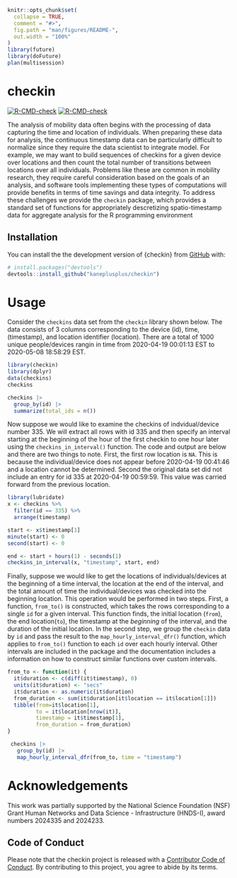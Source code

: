 
<!-- README.md is generated from README.Rmd. Please edit that file -->

```r
knitr::opts_chunk$set(
  collapse = TRUE,
  comment = "#>",
  fig.path = "man/figures/README-",
  out.width = "100%"
)
library(future)
library(doFuture)
plan(multisession)
```

# checkin

<!-- badges: start -->
[![R-CMD-check](https://github.com/kaneplusplus/checkin/workflows/R-CMD-check/badge.svg)](https://github.com/kaneplusplus/checkin/actions)
[![R-CMD-check](https://github.com/kaneplusplus/checkin/actions/workflows/R-CMD-check.yaml/badge.svg)](https://github.com/kaneplusplus/checkin/actions/workflows/R-CMD-check.yaml)
<!-- badges: end -->

The analysis of mobility data often begins with the processing of data capturing the time and location of individuals. When preparing these data for analysis, the continuous timestamp data can be particularly difficult to normalize since they require the data scientist to integrate model. For example, we may want to build sequences of checkins for a given device over locations and then count the total number of transitions between locations over all individuals.  Problems like these are common in mobility research, they require careful consideration based on the goals of an analysis, and software tools implementing these types of computations will provide benefits in terms of time savings and data integrity. To address these challenges we provide the `checkin` package, which provides a standard set of functions for appropriately descretizing spatio-timestamp data for aggregate analysis for the R programming environment

## Installation

You can install the the development version of {checkin} from 
[GitHub](https://github.com/) with:

``` r
# install.packages("devtools")
devtools::install_github("kaneplusplus/checkin")
```

# Usage

Consider the `checkins` data set from the `checkin` library shown below. The data consists of 3 columns corresponding to the device (id), time, (timestamp), and location identifier (location). There are a total of 
1000 unique people/devices rangin in time from 2020-04-19 00:01:13 EST to 2020-05-08 18:58:29 EST.

```r
library(checkin)
library(dplyr)
data(checkins)
checkins

checkins |>
  group_by(id) |>
  summarize(total_ids = n())
```

Now suppose we would like to examine the checkins of indvidual/device number 335. We will extract all rows with id 335 and then specify an interval starting at the beginning of the hour of the first checkin to one hour later using the `checkins_in_interval()` function. The code and output are below and there are two things to note. First, the first row location is `NA`. This is because the individual/device does not appear before 2020-04-19 00:41:46 and a location cannot be determined. Second the original data set did not include an entry for id 335 at 2020-04-19 00:59:59. This value was carried forward from the previous location.

```r
library(lubridate)
x <- checkins %>%
  filter(id == 335) %>%
  arrange(timestamp)

start <- x$timestamp[1]
minute(start) <- 0
second(start) <- 0

end <- start + hours(1) - seconds(1)
checkins_in_interval(x, "timestamp", start, end)
```
Finally, suppose we would like to get the locations of individuals/devices at the beginning of a time interval, the location at the end of the interval, and the total amount of time the individual/devices was checked into the beginning location. This operation would be performed in two steps. First, a function, `from_to()` is constructed, which takes the rows corresponding to a single `id` for a given interval. This function finds, the initial location (`from`), the end location(`to`), the timestamp at the _beginning_ of the interval, and the duration of the initial location. In the second step, we group the `checkin` data by `id` and pass the result to the `map_hourly_interval_dfr()` function, which applies to `from_to()` function to each `id` over each hourly interval. Other intervals are included in the package and the documentation includes a information on how to construct similar functions over custom intervals.

```r
from_to <- function(it) {
  it$duration <- c(diff(it$timestamp), 0)
  units(it$duration) <- "secs"
  it$duration <- as.numeric(it$duration)
  from_duration <- sum(it$duration[it$location == it$location[1]])
  tibble(from=it$location[1],
         to = it$location[nrow(it)],
         timestamp = it$timestamp[1],
         from_duration = from_duration)
}

 checkins |>
   group_by(id) |>
   map_hourly_interval_dfr(from_to, time = "timestamp") 
```

# Acknowledgements

This work was partially supported by the National Science Foundation (NSF) Grant Human Networks and Data Science - Infrastructure (HNDS-I), award numbers 2024335 and 2024233.


## Code of Conduct

Please note that the checkin project is released with a [Contributor Code of Conduct](https://contributor-covenant.org/version/2/0/CODE_OF_CONDUCT.html). By contributing to this project, you agree to abide by its terms.
